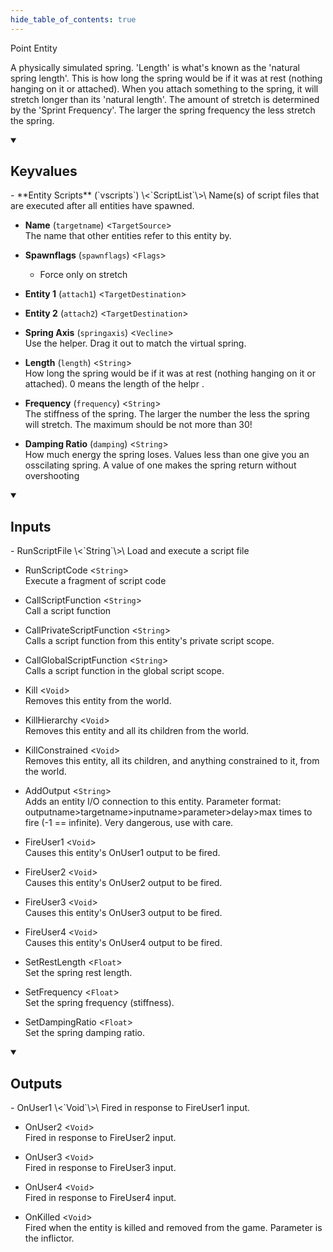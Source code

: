 ```yaml
---
hide_table_of_contents: true
---
```


<!---
!!!!!!
THIS PAGE IS AUTOGENERATED FROM GAME FGD DEFINITIONS!
DO NOT EDIT MANUALLY!
!!!!!!

In order to make edits, you can make an annotation file in /fgd_dump_overrides
-->


Point Entity

A physically simulated spring. 'Length' is what's known as the 'natural spring length'. This is how long the spring would be if it was at rest (nothing hanging on it or attached). When you attach something to the spring, it will stretch longer than its 'natural length'. The amount of stretch is determined by the 'Sprint Frequency'. The larger the spring frequency the less stretch the spring.

<details open>
<summary><h2>Keyvalues</h2></summary>
- **Entity Scripts** (`vscripts`) \<`ScriptList`\>\
Name(s) of script files that are executed after all entities have spawned.

- **Name** (`targetname`) \<`TargetSource`\>\
The name that other entities refer to this entity by.

- **Spawnflags** (`spawnflags`) \<`Flags`\>
  - Force only on stretch 


- **Entity 1** (`attach1`) \<`TargetDestination`\>

- **Entity 2** (`attach2`) \<`TargetDestination`\>

- **Spring Axis** (`springaxis`) \<`Vecline`\>\
Use the helper. Drag it out to match the virtual spring.

- **Length** (`length`) \<`String`\>\
How long the spring would be if it was at rest (nothing hanging on it or attached). 0 means the length of the helpr .

- **Frequency** (`frequency`) \<`String`\>\
The stiffness of the spring.  The larger the number the less the spring will stretch. The maximum should be not more than 30!

- **Damping Ratio** (`damping`) \<`String`\>\
How much energy the spring loses. Values less than one give you an osscilating spring. A value of one makes the spring return without overshooting


 </details>
<details open>
<summary><h2>Inputs</h2></summary>
- RunScriptFile \<`String`\>\
Load and execute a script file

- RunScriptCode \<`String`\>\
Execute a fragment of script code

- CallScriptFunction \<`String`\>\
Call a script function

- CallPrivateScriptFunction \<`String`\>\
Calls a script function from this entity's private script scope.

- CallGlobalScriptFunction \<`String`\>\
Calls a script function in the global script scope.

- Kill \<`Void`\>\
Removes this entity from the world.

- KillHierarchy \<`Void`\>\
Removes this entity and all its children from the world.

- KillConstrained \<`Void`\>\
Removes this entity, all its children, and anything constrained to it, from the world.

- AddOutput \<`String`\>\
Adds an entity I/O connection to this entity. Parameter format: outputname&gt;targetname>inputname&gt;parameter&gt;delay&gt;max times to fire (-1 == infinite). Very dangerous, use with care.

- FireUser1 \<`Void`\>\
Causes this entity's OnUser1 output to be fired.

- FireUser2 \<`Void`\>\
Causes this entity's OnUser2 output to be fired.

- FireUser3 \<`Void`\>\
Causes this entity's OnUser3 output to be fired.

- FireUser4 \<`Void`\>\
Causes this entity's OnUser4 output to be fired.

- SetRestLength \<`Float`\>\
Set the spring rest length.

- SetFrequency \<`Float`\>\
Set the spring frequency (stiffness).

- SetDampingRatio \<`Float`\>\
Set the spring damping ratio.


 </details>
<details open>
<summary><h2>Outputs</h2></summary>
- OnUser1 \<`Void`\>\
Fired in response to FireUser1 input.

- OnUser2 \<`Void`\>\
Fired in response to FireUser2 input.

- OnUser3 \<`Void`\>\
Fired in response to FireUser3 input.

- OnUser4 \<`Void`\>\
Fired in response to FireUser4 input.

- OnKilled \<`Void`\>\
Fired when the entity is killed and removed from the game. Parameter is the inflictor.


 </details>